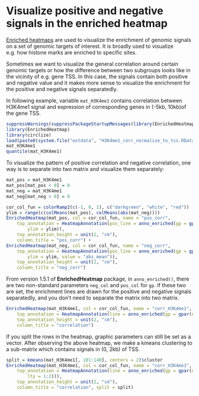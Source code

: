 Visualize positive and negative signals in the enriched heatmap
===============================================================

[Enriched heatmaps](https://github.com/jokergoo/EnrichedHeatmap) are used to visualize the enrichment
of genomic signals on a set of genomic targets of interest. It is broadly used to visualize e.g. how 
histone marks are enriched to specific sites.

Sometimes we want to visualize the general correlation around certain genomic targets or how the difference
between two subgroups looks like in the vicinity of e.g. gene TSS. In this case, the signals contain both
positive and negative value and it makes more sense to visualize the enrichment for the positive and 
negative signals separatedly. 

In following example, variable `mat_H3K4me1` contains correlation between H3K4me1 signal and 
expression of corresponding genes in (-5kb, 10kb)of the gene TSS.

```r
suppressWarnings(suppressPackageStartupMessages(library(EnrichedHeatmap)))
library(EnrichedHeatmap)
library(circlize)
load(paste0(system.file("extdata", "H3K4me1_corr_normalize_to_tss.RData", package = "EnrichedHeatmap")))
mat_H3K4me1
quantile(mat_H3K4me1)
```

To visualize the pattern of positive correlation and negative correlation, one way is to separate into
two matrix and visualize them separately:

```r
mat_pos = mat_H3K4me1
mat_pos[mat_pos < 0] = 0
mat_neg = mat_H3K4me1
mat_neg[mat_neg > 0] = 0

cor_col_fun = colorRamp2(c(-1, 0, 1), c("darkgreen", "white", "red"))
ylim = range(c(colMeans(mat_pos), colMeans(abs(mat_neg))))
EnrichedHeatmap(mat_pos, col = cor_col_fun, name = "pos_corr",
	top_annotation = HeatmapAnnotation(pos_line = anno_enriched(gp = gpar(col = "red"), 
		ylim = ylim)),
	top_annotation_height = unit(2, "cm"),
	column_title = "pos_corr") +
EnrichedHeatmap(mat_neg, col = cor_col_fun, name = "neg_corr",
	top_annotation = HeatmapAnnotation(pos_line = anno_enriched(gp = gpar(col = "darkgreen"), 
		ylim = ylim, value = "abs_mean")),
	top_annotation_height = unit(2, "cm"),
	column_title = "neg_corr")
```

From version 1.5.1 of **EnrichedHeatmap** package, in `anno_enriched()`, there are two non-standard 
parameters `neg_col` and `pos_col` for `gp`. If these two are set, the enrichment lines are drawn 
for the positive and negative signals separatedly, and you don't need to separate the matrix into
two matrix.

```r
EnrichedHeatmap(mat_H3K4me1, col = cor_col_fun, name = "corr_H3K4me1",
    top_annotation = HeatmapAnnotation(line = anno_enriched(gp = gpar(neg_col = "darkgreen", pos_col = "red"))),
    top_annotation_height = unit(2, "cm"),
    column_title = "correlation")
```

If you split the rows in the heatmap, graphic parameters can still be set as a vector. After observing
the above heatmap, we make a kmeans clustering to a sub-matrix which contains signals in (0, 2kb) of TSS.

```r
split = kmeans(mat_H3K4me1[, 101:140], centers = 2)$cluster
EnrichedHeatmap(mat_H3K4me1, col = cor_col_fun, name = "corr_H3K4me1",
    top_annotation = HeatmapAnnotation(line = anno_enriched(gp = gpar(neg_col = "darkgreen", pos_col = "red", 
    	lty = 1:2))),
    top_annotation_height = unit(2, "cm"),
    column_title = "correlation", split = split)
```

<!-- uid=visualize_signals_by_sign_in_enrichedheatmap -->
